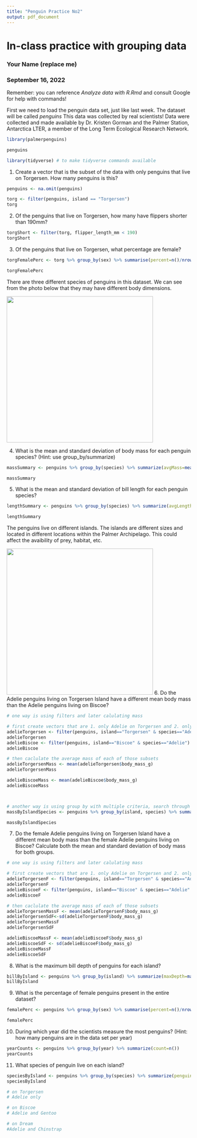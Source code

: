 ```yaml
---
title: "Penguin Practice No2"
output: pdf_document
---
```


# In-class practice with grouping data

### Your Name (replace me)

### September 16, 2022

Remember: you can reference *Analyze data with R.Rmd* and consult Google for help with commands!


First we need to load the penguin data set, just like last week. The dataset will be called *penguins*
This data was collected by real scientists! Data were collected and made available by Dr. Kristen Gorman and the Palmer Station, Antarctica LTER, a member of the Long Term Ecological Research Network.
```r
library(palmerpenguins)

penguins

library(tidyverse) # to make tidyverse commands available 
```

1. Create a vector that is the subset of the data with only penguins that live on Torgersen. How many penguins is this?
```r
penguins <- na.omit(penguins)

torg <- filter(penguins, island == "Torgersen")
torg
```

2. Of the penguins that live on Torgersen, how many have flippers shorter than 190mm?
```r
torgShort <- filter(torg, flipper_length_mm < 190)
torgShort

```

3. Of the penguins that live on Torgersen, what percentage are female?
```r

torgFemalePerc <- torg %>% group_by(sex) %>% summarise(percent=n()/nrow(torg))

torgFemalePerc

```


There are three different species of penguins in this dataset. We can see from the photo below that they may have different body dimensions. 

![](penguins.jpg){width="400"}

4. What is the mean and standard deviation of body mass for each penguin species? (Hint: use group_by/summarize)
```r

massSummary <- penguins %>% group_by(species) %>% summarize(avgMass=mean(body_mass_g), sdMass=sd(body_mass_g))

massSummary
```


5. What is the mean and standard deviation of bill length for each penguin species?
```r
lengthSummary <- penguins %>% group_by(species) %>% summarize(avgLength=mean(bill_length_mm), sdLength=sd(bill_length_mm))

lengthSummary
```

The penguins live on different islands. The islands are different sizes and located in different locations within the Palmer Archipelago. This could affect the avaibility of prey, habitat, etc. 

![](Islands.png){width="400"}
6. Do the Adelie penguins living on Torgersen Island have a different mean body mass than the Adelie penguins living on Biscoe?
```r
# one way is using filters and later calulating mass

# first create vectors that are 1. only Adelie on Torgersen and 2. only Adelie on Biscoe
adelieTorgersen <- filter(penguins, island=="Torgersen" & species=="Adelie")
adelieTorgersen
adelieBiscoe <- filter(penguins, island=="Biscoe" & species=="Adelie")
adelieBiscoe

# then caclulate the average mass of each of those subsets
adelieTorgersenMass <- mean(adelieTorgersen$body_mass_g)
adelieTorgersenMass 

adelieBiscoeMass <- mean(adelieBiscoe$body_mass_g)
adelieBiscoeMass



# another way is using group by with multiple criteria, search through the table to find the rows that show Adelies on Torgersen and Biscoe
massByIslandSpecies <- penguins %>% group_by(island, species) %>% summarize(avgMass=mean(body_mass_g), sdMass=sd(body_mass_g))

massByIslandSpecies

```

7. Do the female Adelie penguins living on Torgersen Island have a different mean body mass than the female Adelie penguins living on Biscoe? Calculate both the mean and standard deviation of body mass for both groups.
```r

# one way is using filters and later calulating mass

# first create vectors that are 1. only Adelie on Torgersen and 2. only Adelie on Biscoe
adelieTorgersenF <- filter(penguins, island=="Torgersen" & species=="Adelie" & sex=="female")
adelieTorgersenF
adelieBiscoeF <- filter(penguins, island=="Biscoe" & species=="Adelie" & sex=="female")
adelieBiscoeF

# then caclulate the average mass of each of those subsets
adelieTorgersenMassF <- mean(adelieTorgersenF$body_mass_g)
adelieTorgersenSdF<-sd(adelieTorgersenF$body_mass_g)
adelieTorgersenMassF
adelieTorgersenSdF

adelieBiscoeMassF <- mean(adelieBiscoeF$body_mass_g)
adelieBiscoeSdF <- sd(adelieBiscoeF$body_mass_g)
adelieBiscoeMassF
adelieBiscoeSdF

```

8. What is the maximum bill depth of penguins for each island?
```r
billByIsland <- penguins %>% group_by(island) %>% summarize(maxDepth=max(bill_depth_mm)) 
billByIsland

```

9. What is the percentage of female penguins present in the entire dataset?
```r
femalePerc <- penguins %>% group_by(sex) %>% summarise(percent=n()/nrow(penguins))

femalePerc

```

10. During which year did the scientists measure the most penguins? (Hint: how many penguins are in the data set per year)
```r

yearCounts <- penguins %>% group_by(year) %>% summarize(count=n())
yearCounts

```

11. What species of penguin live on each island? 
```r
speciesByIsland <- penguins %>% group_by(species) %>% summarize(penguinSp=unique(island)) 
speciesByIsland

# on Torgersen
# Adelie only 

# on Biscoe
# Adelie and Gentoo

# on Dream
#Adelie and Chinstrap

```



